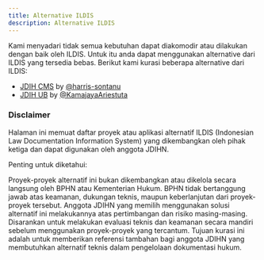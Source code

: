 ```yaml
---
title: Alternative ILDIS
description: Alternative ILDIS
---
```


Kami menyadari tidak semua kebutuhan dapat diakomodir atau dilakukan dengan baik oleh ILDIS. Untuk itu anda dapat menggunakan alternative dari ILDIS yang tersedia bebas. Berikut kami kurasi beberapa alternative dari ILDIS:

- <a href="https://github.com/harris-sontanu/jdih-cms" target="_blank">JDIH CMS</a> by <a href="https://github.com/harris-sontanu" target="_blank">@harris-sontanu</a>
- <a href="https://github.com/KamajayaAriestuta/jdih-ub" target="_blank">JDIH UB</a> by <a href="https://github.com/KamajayaAriestuta" target="_blank">@KamajayaAriestuta</a>


### Disclaimer
Halaman ini memuat daftar proyek atau aplikasi alternatif ILDIS (Indonesian Law Documentation Information System) yang dikembangkan oleh pihak ketiga dan dapat digunakan oleh anggota JDIHN.

Penting untuk diketahui:

Proyek-proyek alternatif ini bukan dikembangkan atau dikelola secara langsung oleh BPHN atau Kementerian Hukum.
BPHN tidak bertanggung jawab atas keamanan, dukungan teknis, maupun keberlanjutan dari proyek-proyek tersebut.
Anggota JDIHN yang memilih menggunakan solusi alternatif ini melakukannya atas pertimbangan dan risiko masing-masing.
Disarankan untuk melakukan evaluasi teknis dan keamanan secara mandiri sebelum menggunakan proyek-proyek yang tercantum.
Tujuan kurasi ini adalah untuk memberikan referensi tambahan bagi anggota JDIHN yang membutuhkan alternatif teknis dalam pengelolaan dokumentasi hukum.
